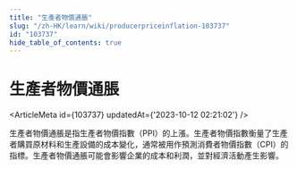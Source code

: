 ```yaml
---
title: "生產者物價通脹"
slug: "/zh-HK/learn/wiki/producerpriceinflation-103737"
id: "103737"
hide_table_of_contents: true
---
```



<Breadcrumbs current="生產者物價通脹" />

# 生產者物價通脹

<ArticleMeta id={103737} updatedAt={'2023-10-12 02:21:02'} />
<div className='border-solid border-b border-t-0 my-4 border-[var(--ifm-color-gray-300)]' />

生產者物價通脹是指生產者物價指數（PPI）的上漲。生產者物價指數衡量了生產者購買原材料和生產設備的成本變化，通常被用作預測消費者物價指數（CPI）的指標。生產者物價通脹可能會影響企業的成本和利潤，並對經濟活動產生影響。
